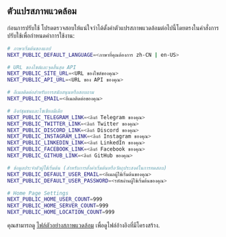 ## ตัวแปรสภาพแวดล้อม

ก่อนการปรับใช้ โปรดตรวจสอบให้แน่ใจว่าได้ตั้งค่าตัวแปรสภาพแวดล้อมต่อไปนี้โดยตรงในคำสั่งการปรับใช้เพื่อกำหนดค่าการใช้งาน:

```bash
# ภาษาเริ่มต้นของแอป
NEXT_PUBLIC_DEFAULT_LANGUAGE=<ภาษาที่คุณต้องการ zh-CN | en-US>

# URL ของไซต์และจุดสิ้นสุด API
NEXT_PUBLIC_SITE_URL=<URL ของไซต์ของคุณ>
NEXT_PUBLIC_API_URL=<URL ของ API ของคุณ>

# อีเมลติดต่อสำหรับการสนับสนุนหรือสอบถาม
NEXT_PUBLIC_EMAIL=<อีเมลติดต่อของคุณ>

# ลิงก์ชุมชนและโซเชียลมีเดีย
NEXT_PUBLIC_TELEGRAM_LINK=<ลิงก์ Telegram ของคุณ>
NEXT_PUBLIC_TWITTER_LINK=<ลิงก์ Twitter ของคุณ>
NEXT_PUBLIC_DISCORD_LINK=<ลิงก์ Discord ของคุณ>
NEXT_PUBLIC_INSTAGRAM_LINK=<ลิงก์ Instagram ของคุณ>
NEXT_PUBLIC_LINKEDIN_LINK=<ลิงก์ LinkedIn ของคุณ>
NEXT_PUBLIC_FACEBOOK_LINK=<ลิงก์ Facebook ของคุณ>
NEXT_PUBLIC_GITHUB_LINK=<ลิงก์ GitHub ของคุณ>

# ข้อมูลประจำตัวผู้ใช้เริ่มต้น (สำหรับการตั้งค่าเริ่มต้นหรือวัตถุประสงค์ในการทดสอบ)
NEXT_PUBLIC_DEFAULT_USER_EMAIL=<อีเมลผู้ใช้เริ่มต้นของคุณ>
NEXT_PUBLIC_DEFAULT_USER_PASSWORD=<รหัสผ่านผู้ใช้เริ่มต้นของคุณ>

# Home Page Settings
NEXT_PUBLIC_HOME_USER_COUNT=999
NEXT_PUBLIC_HOME_SERVER_COUNT=999
NEXT_PUBLIC_HOME_LOCATION_COUNT=999
```

คุณสามารถดู [ไฟล์ตัวอย่างสภาพแวดล้อม](https://github.com/perfect-panel/ppanel-web/blob/main/apps/user/.env.template) เพื่อดูไฟล์อ้างอิงที่มีโครงสร้าง.



<Giscus />
